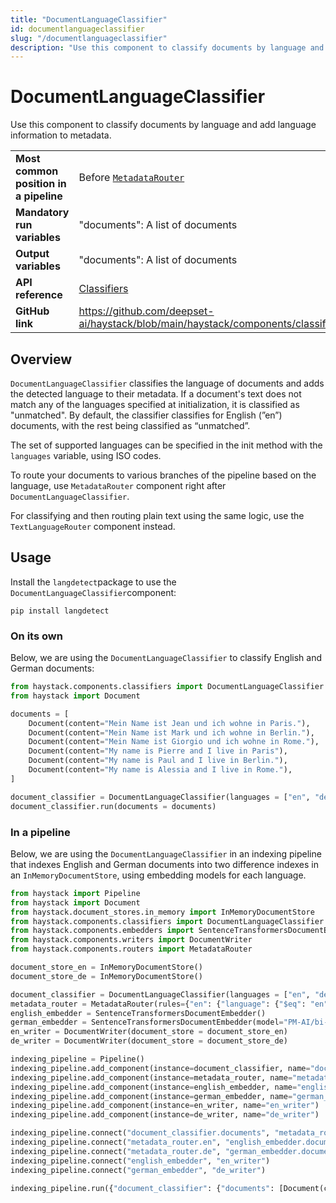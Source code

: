 ```yaml
---
title: "DocumentLanguageClassifier"
id: documentlanguageclassifier
slug: "/documentlanguageclassifier"
description: "Use this component to classify documents by language and add language information to metadata."
---
```


# DocumentLanguageClassifier

Use this component to classify documents by language and add language information to metadata.

|  |  |
| --- | --- |
| **Most common position in a pipeline** | Before [`MetadataRouter`](../routers/metadatarouter.mdx)                                                                    |
| **Mandatory run variables**            | "documents":  A list of documents                                                                                  |
| **Output variables**                   | "documents":  A list of documents                                                                                  |
| **API reference**                      | [Classifiers](/reference/classifiers-api)                                                                                 |
| **GitHub link**                        | https://github.com/deepset-ai/haystack/blob/main/haystack/components/classifiers/document_language_classifier.py |

## Overview

`DocumentLanguageClassifier` classifies the language of documents and adds the detected language to their metadata. If a document's text does not match any of the languages specified at initialization, it is classified as "unmatched". By default, the classifier classifies for English (”en”) documents, with the rest being classified as “unmatched”.

The set of supported languages can be specified in the init method with the `languages` variable, using ISO codes.

To route your documents to various branches of the pipeline based on the language, use `MetadataRouter` component right after `DocumentLanguageClassifier`.

For classifying and then routing plain text using the same logic, use the `TextLanguageRouter` component instead.

## Usage

Install the `langdetect`package to use the `DocumentLanguageClassifier`component:

```shell shell
pip install langdetect
```

### On its own

Below, we are using the `DocumentLanguageClassifier` to classify English and German documents:

```python
from haystack.components.classifiers import DocumentLanguageClassifier
from haystack import Document

documents = [
    Document(content="Mein Name ist Jean und ich wohne in Paris."),
    Document(content="Mein Name ist Mark und ich wohne in Berlin."),
    Document(content="Mein Name ist Giorgio und ich wohne in Rome."),
    Document(content="My name is Pierre and I live in Paris"),
    Document(content="My name is Paul and I live in Berlin."),
    Document(content="My name is Alessia and I live in Rome."),
]

document_classifier = DocumentLanguageClassifier(languages = ["en", "de"])
document_classifier.run(documents = documents)
```

### In a pipeline

Below, we are using the `DocumentLanguageClassifier` in an indexing pipeline that indexes English and German documents into two difference indexes in an `InMemoryDocumentStore`, using embedding models for each language.

```python
from haystack import Pipeline
from haystack import Document
from haystack.document_stores.in_memory import InMemoryDocumentStore
from haystack.components.classifiers import DocumentLanguageClassifier
from haystack.components.embedders import SentenceTransformersDocumentEmbedder
from haystack.components.writers import DocumentWriter
from haystack.components.routers import MetadataRouter

document_store_en = InMemoryDocumentStore()
document_store_de = InMemoryDocumentStore()

document_classifier = DocumentLanguageClassifier(languages = ["en", "de"])
metadata_router = MetadataRouter(rules={"en": {"language": {"$eq": "en"}}, "de": {"language": {"$eq": "de"}}})
english_embedder = SentenceTransformersDocumentEmbedder()
german_embedder = SentenceTransformersDocumentEmbedder(model="PM-AI/bi-encoder_msmarco_bert-base_german")
en_writer = DocumentWriter(document_store = document_store_en)
de_writer = DocumentWriter(document_store = document_store_de)

indexing_pipeline = Pipeline()
indexing_pipeline.add_component(instance=document_classifier, name="document_classifier")
indexing_pipeline.add_component(instance=metadata_router, name="metadata_router")
indexing_pipeline.add_component(instance=english_embedder, name="english_embedder")
indexing_pipeline.add_component(instance=german_embedder, name="german_embedder")
indexing_pipeline.add_component(instance=en_writer, name="en_writer")
indexing_pipeline.add_component(instance=de_writer, name="de_writer")

indexing_pipeline.connect("document_classifier.documents", "metadata_router.documents")
indexing_pipeline.connect("metadata_router.en", "english_embedder.documents")
indexing_pipeline.connect("metadata_router.de", "german_embedder.documents")
indexing_pipeline.connect("english_embedder", "en_writer")
indexing_pipeline.connect("german_embedder", "de_writer")

indexing_pipeline.run({"document_classifier": {"documents": [Document(content="This is an English sentence."), Document(content="Dies ist ein deutscher Satz.")]}})
```